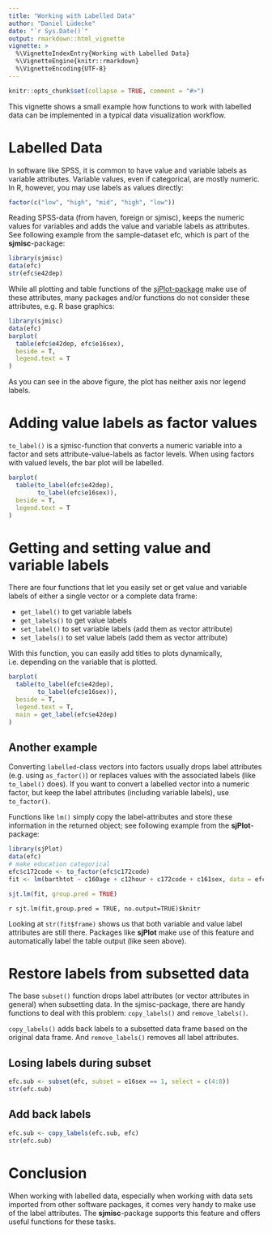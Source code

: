 ```yaml
---
title: "Working with Labelled Data"
author: "Daniel Lüdecke"
date: "`r Sys.Date()`"
output: rmarkdown::html_vignette
vignette: >
  %\VignetteIndexEntry{Working with Labelled Data}
  %\VignetteEngine{knitr::rmarkdown}
  %\VignetteEncoding{UTF-8}
---
```


```r
knitr::opts_chunk$set(collapse = TRUE, comment = "#>")
```

This vignette shows a small example how functions to work with labelled data can be implemented in a typical data visualization workflow.

# Labelled Data

In software like SPSS, it is common to have value and variable labels as variable attributes. Variable values, even if categorical, are mostly numeric. In R, however, you may use labels as values directly:

```r
factor(c("low", "high", "mid", "high", "low"))
```

Reading SPSS-data (from haven, foreign or sjmisc), keeps the numeric values for variables and adds the value and variable labels as attributes. See following example from the sample-dataset efc, which is part of the **sjmisc**-package:

```r
library(sjmisc)
data(efc)
str(efc$e42dep)
```

While all plotting and table functions of the [sjPlot-package](http://cran.r-project.org/web/packages/sjPlot/index.html) make use of these attributes, many packages and/or functions do not consider these attributes, e.g. R base graphics:

```r
library(sjmisc)
data(efc)
barplot(
  table(efc$e42dep, efc$e16sex), 
  beside = T, 
  legend.text = T
)
```

As you can see in the above figure, the plot has neither axis nor legend labels.

# Adding value labels as factor values

`to_label()` is a sjmisc-function that converts a numeric variable into a factor and sets attribute-value-labels as factor levels. When using factors with valued levels, the bar plot will be labelled.

```r
barplot(
  table(to_label(efc$e42dep),
        to_label(efc$e16sex)), 
  beside = T, 
  legend.text = T
)
```

# Getting and setting value and variable labels

There are four functions that let you easily set or get value and variable labels of either a single vector or a complete data frame:

  * `get_label()` to get variable labels
  * `get_labels()` to get value labels
  * `set_label()` to set variable labels (add them as vector attribute)
  * `set_labels()` to set value labels (add them as vector attribute)

With this function, you can easily add titles to plots dynamically, i.e. depending on the variable that is plotted.

```r
barplot(
  table(to_label(efc$e42dep),
        to_label(efc$e16sex)), 
  beside = T, 
  legend.text = T,
  main = get_label(efc$e42dep)
)
```

## Another example

Converting `labelled`-class vectors into factors usually drops label attributes (e.g. using `as_factor()`) or replaces values with the associated labels (like `to_label()` does). If you want to convert a labelled vector into a numeric factor, but keep the label attributes (including variable labels), use `to_factor()`.

Functions like `lm()` simply copy the label-attributes and store these information in the returned object; see following example from the **sjPlot**-package:

```r
library(sjPlot)
data(efc)
# make education categorical
efc$c172code <- to_factor(efc$c172code)
fit <- lm(barthtot ~ c160age + c12hour + c172code + c161sex, data = efc)
```

```r
sjt.lm(fit, group.pred = TRUE)
```
`r sjt.lm(fit,group.pred = TRUE, no.output=TRUE)$knitr`

Looking at `str(fit$frame)` shows us that both variable and value label attributes are still there. Packages like **sjPlot** make use of this feature and automatically label the table output (like seen above).

# Restore labels from subsetted data

The base `subset()` function drops label attributes (or vector attributes in general) when subsetting data. In the sjmisc-package, there are handy functions to deal with this problem: `copy_labels()` and `remove_labels()`.

`copy_labels()` adds back labels to a subsetted data frame based on the original data frame. And `remove_labels()` removes all label attributes.


## Losing labels during subset

```r
efc.sub <- subset(efc, subset = e16sex == 1, select = c(4:8))
str(efc.sub)
```

## Add back labels

```r
efc.sub <- copy_labels(efc.sub, efc)
str(efc.sub)
```

# Conclusion

When working with labelled data, especially when working with data sets imported from other software packages, it comes very handy to make use of the label attributes. The **sjmisc**-package supports this feature and offers useful functions for these tasks.
